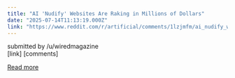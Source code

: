 ```yaml
---
title: "AI 'Nudify' Websites Are Raking in Millions of Dollars"
date: "2025-07-14T11:13:19.000Z"
link: "https://www.reddit.com/r/artificial/comments/1lzjmfm/ai_nudify_websites_are_raking_in_millions_of/"
---
```


submitted by    /u/wiredmagazine  
 [link]   [comments]

[Read more](https://www.reddit.com/r/artificial/comments/1lzjmfm/ai_nudify_websites_are_raking_in_millions_of/)
